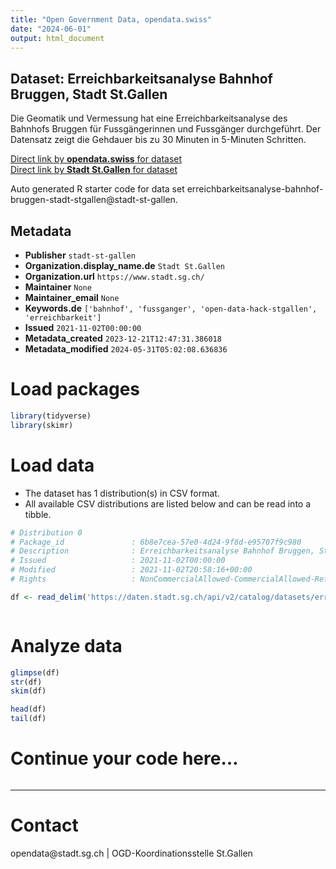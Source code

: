 ```yaml
---
title: "Open Government Data, opendata.swiss"
date: "2024-06-01"
output: html_document
---
```


## Dataset: Erreichbarkeitsanalyse Bahnhof Bruggen, Stadt St.Gallen

Die Geomatik und Vermessung hat eine Erreichbarkeitsanalyse des Bahnhofs Bruggen für Fussgängerinnen und Fussgänger durchgeführt. Der Datensatz zeigt die Gehdauer bis zu 30 Minuten in 5-Minuten Schritten.

[Direct link by **opendata.swiss** for dataset](https://opendata.swiss/de/dataset/erreichbarkeitsanalyse-bahnhof-bruggen-stadt-st-gallen)<br>
[Direct link by **Stadt St.Gallen** for dataset](https://daten.stadt.sg.ch/explore/dataset/erreichbarkeitsanalyse-bahnhof-bruggen-stadt-stgallen/)

Auto generated R starter code for data set erreichbarkeitsanalyse-bahnhof-bruggen-stadt-stgallen@stadt-st-gallen.

## Metadata

- **Publisher** `stadt-st-gallen`
- **Organization.display_name.de** `Stadt St.Gallen`
- **Organization.url** `https://www.stadt.sg.ch/`
- **Maintainer** `None`
- **Maintainer_email** `None`
- **Keywords.de** `['bahnhof', 'fussganger', 'open-data-hack-stgallen', 'erreichbarkeit']`
- **Issued** `2021-11-02T00:00:00`
- **Metadata_created** `2023-12-21T12:47:31.386018`
- **Metadata_modified** `2024-05-31T05:02:08.636836`


# Load packages

```r

library(tidyverse)
library(skimr)

```

# Load data

-   The dataset has 1 distribution(s) in CSV format.
-   All available CSV distributions are listed below and can be read into a tibble.

```r

# Distribution 0
# Package_id               : 6b8e7cea-57e0-4d24-9f8d-e95707f9c980
# Description              : Erreichbarkeitsanalyse Bahnhof Bruggen, Stadt St.Gallen (csv)
# Issued                   : 2021-11-02T00:00:00
# Modified                 : 2021-11-02T20:58:16+00:00
# Rights                   : NonCommercialAllowed-CommercialAllowed-ReferenceRequired

df <- read_delim('https://daten.stadt.sg.ch/api/v2/catalog/datasets/erreichbarkeitsanalyse-bahnhof-bruggen-stadt-stgallen/exports/csv')



```

# Analyze data

```r

glimpse(df)
str(df)
skim(df)

head(df)
tail(df)

```

# Continue your code here...

```r

```

------------------------------------------------------------------------

# Contact

opendata@stadt.sg.ch | OGD-Koordinationsstelle St.Gallen
